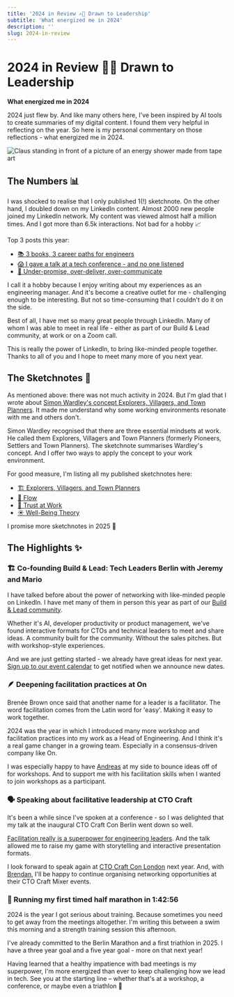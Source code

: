 ```yaml
---
title: '2024 in Review ✍🏻 Drawn to Leadership'
subtitle: 'What energized me in 2024'
description: ''
slug: 2024-in-review
---
```


# 2024 in Review ✍🏻 Drawn to Leadership

**What energized me in 2024**

2024 just flew by. And like many others here, I've been inspired by AI tools to create summaries of my digital content. I found them very helpful in reflecting on the year. So here is my personal commentary on those reflections - what energized me in 2024.

![Claus standing in front of a picture of an energy shower made from tape art](/d2l/2024-in-review-energy.jpeg)

<SubscribeBox />

## The Numbers 📊

I was shocked to realise that I only published 1(!) sketchnote. On the other hand, I doubled down on my LinkedIn content. Almost 2000 new people joined my LinkedIn network. My content was viewed almost half a million times. And I got more than 6.5k interactions. Not bad for a hobby 📈

Top 3 posts this year:

- [📚 3 books, 3 career paths for engineers](https://www.linkedin.com/feed/update/urn:li:activity:7148206130794569728/)
- [😱 I gave a talk at a tech conference - and no one listened](https://www.linkedin.com/feed/update/urn:li:activity:7269605975668543489/)
- [📣 Under-promise, over-deliver, over-communicate](https://www.linkedin.com/feed/update/urn:li:activity:7159081312807522304/)

I call it a hobby because I enjoy writing about my experiences as an engineering manager. And it's become a creative outlet for me - challenging enough to be interesting. But not so time-consuming that I couldn't do it on the side.

Best of all, I have met so many great people through LinkedIn. Many of whom I was able to meet in real life - either as part of our Build & Lead community, at work or on a Zoom call.

This is really the power of LinkedIn, to bring like-minded people together. Thanks to all of you and I hope to meet many more of you next year.

## The Sketchnotes 📝

As mentioned above: there was not much activity in 2024. But I'm glad that I wrote about [Simon Wardley's concept Explorers, Villagers, and Town Planners](explorers-villagers-town-planners). It made me understand why some working environments resonate with me and others don't.

Simon Wardley recognised that there are three essential mindsets at work. He called them Explorers, Villagers and Town Planners (formerly Pioneers, Settlers and Town Planners). The sketchnote summarises Wardley's concept. And I offer two ways to apply the concept to your work environment.

For good measure, I'm listing all my published sketchnotes here:

- [🏗️ Explorers, Villagers, and Town Planners](explorers-villagers-town-planners)
- [🌊 Flow](flow-optimal-human-experience)
- [🦋 Trust at Work](trust-at-work)
- [☀️ Well-Being Theory](well-being-theory-perma)

I promise more sketchnotes in 2025 🤞

## The Highlights ✨

### 🏗️ Co-founding Build & Lead: Tech Leaders Berlin with Jeremy and Mario

I have talked before about the power of networking with like-minded people on LinkedIn. I have met many of them in person this year as part of our [Build & Lead community](https://www.linkedin.com/company/build-and-lead/).

Whether it's AI, developer productivity or product management, we've found interactive formats for CTOs and technical leaders to meet and share ideas. A community built for the community. Without the sales pitches. But with workshop-style experiences.

And we are just getting started - we already have great ideas for next year. [Sign up to our event calendar](https://lu.ma/calendar/cal-jHUW3uwDRl1I7da) to get notified when we announce new dates.

### 🪶 Deepening facilitation practices at On

Brenée Brown once said that another name for a leader is a facilitator. The word facilitation comes from the Latin word for 'easy'. Making it easy to work together.

2024 was the year in which I introduced many more workshop and facilitation practices into my work as a Head of Engineering. And I think it's a real game changer in a growing team. Especially in a consensus-driven company like On.

I was especially happy to have [Andreas](https://www.linkedin.com/in/andreaslehner/) at my side to bounce ideas off of for workshops. And to support me with his facilitation skills when I wanted to join workshops as a participant.

### 🗣️ Speaking about facilitative leadership at CTO Craft

It's been a while since I've spoken at a conference - so I was delighted that my talk at the inaugural CTO Craft Con Berlin went down so well.

[Facilitation really is a superpower for engineering leaders](https://conference.ctocraft.com/berlin-2024/event/presentation-facilitation-a-superpower-for-engineering-leaders/). And the talk allowed me to raise my game with storytelling and interactive presentation formats.

I look forward to speak again at [CTO Craft Con London](https://conference.ctocraft.com/london-2025/) next year. And, with [Brendan](https://www.linkedin.com/in/brendanmulholland1/), I'll be happy to continue organising networking opportunities at their CTO Craft Mixer events.

### 🏃 Running my first timed half marathon in 1:42:56

2024 is the year I got serious about training. Because sometimes you need to get away from the meetings altogether. I'm writing this between a swim this morning and a strength training session this afternoon.

I've already committed to the Berlin Marathon and a first triathlon in 2025. I have a three year goal and a five year goal - more on that next year!

Having learned that a healthy impatience with bad meetings is my superpower, I'm more energized than ever to keep challenging how we lead in tech. See you at the starting line – whether that's at a workshop, a conference, or maybe even a triathlon 🚀
